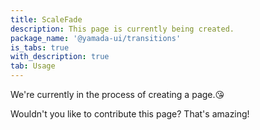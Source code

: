 ```yaml
---
title: ScaleFade
description: This page is currently being created.
package_name: '@yamada-ui/transitions'
is_tabs: true
with_description: true
tab: Usage
---
```


We're currently in the process of creating a page.😘

Wouldn't you like to contribute this page? That's amazing!
